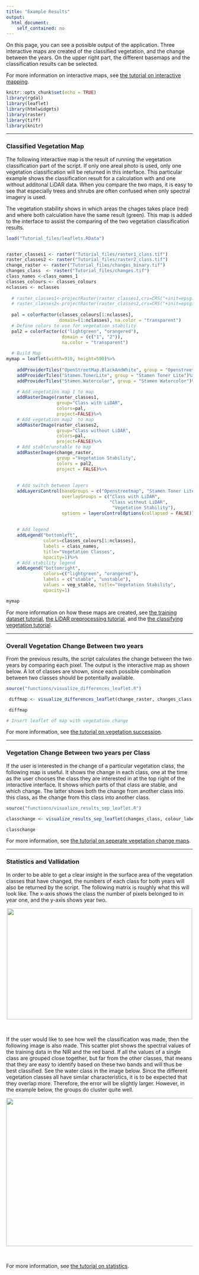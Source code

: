 ```yaml
---
title: "Example Results"
output: 
  html_document: 
    self_contained: no
---
```


On this page, you can see a possible output of the application. Three interactive maps are created of the classified vegetation, and the change between the years. On the upper right part, the different basemaps and the classification results can be selected.

For more information on interactive maps, see [the tutorial on interactive mapping](T_Leaflet.html).

```r
knitr::opts_chunk$set(echo = TRUE)
library(rgdal)
library(leaflet)
library(htmlwidgets)
library(raster)
library(tiff)
library(knitr)
```
***
### Classified Vegetation Map
The following interactive map is the result of running the vegetation classification part of the script. If only one areal photo is used, only one vegetation classification will be returned in this interface. This particular example shows  the classification result for a calculation with and one without additonal LiDAR data. When you compare the two maps, it is easy to see that especially trees and shrubs are often confused when only spectral imagery is used. 

The vegetation stability shows in which areas the chages takes place (red) and where both calculation have the same result (green). This map is added to the interface to assist the comparing of the two vegetation classification results. 

```r

load("Tutorial_files/leaflets.RData")


raster_classes1 <- raster("Tutorial_files/raster1_class.tif")
raster_classes2 <- raster("Tutorial_files/raster2_class.tif")
change_raster <- raster("Tutorial_files/changes_binary.tif")
changes_class  <- raster("Tutorial_files/changes.tif")
class_names <-class_names_1
classes_colours <- classes_colours
nclasses <- nclasses
  
  # raster_classes1<-projectRaster(raster_classes1,crs=CRS("+init=epsg:3857"),method="ngb")
  # raster_classes2<-projectRaster(raster_classes2,crs=CRS("+init=epsg:3857"),method="ngb")
  
  pal = colorFactor(classes_colours[1:nclasses], 
                    domain=(1:nclasses), na.color = "transparent")
  # Define colors to use for vegetation stability
  pal2 = colorFactor(c("lightgreen", "orangered"),
                     domain = (c("1", "2")),
                     na.color = "transparent")
  
  # Build Map
mymap = leaflet(width=910, height=500)%>%
    
    addProviderTiles("OpenStreetMap.BlackAndWhite", group = "Openstreetmap") %>%
    addProviderTiles("Stamen.TonerLite", group = "Stamen Toner Lite")%>%
    addProviderTiles("Stamen.Watercolor", group = "Stamen Watercolor")%>%
    
    # Add vegetation map 1 to map
    addRasterImage(raster_classes1, 
                   group="Class with LiDAR", 
                   colors=pal, 
                   project=FALSE)%>%
    # Add vegetation map2  to map
    addRasterImage(raster_classes2, 
                   group="Class without LiDAR", 
                   colors=pal, 
                   project=FALSE)%>%
    # Add stable/unstable to map
    addRasterImage(change_raster,
                   group ="Vegetation Stability",
                   colors = pal2,
                   project = FALSE)%>%
    
    
    # Add switch between layers
    addLayersControl(baseGroups = c("Openstreetmap", "Stamen Toner Lite", "Stamen Watercolor"),
                     overlayGroups = c("Class with LiDAR",
                                       "Class without LiDAR",
                                        "Vegetation Stability"),
                     options = layersControlOptions(collapsed = FALSE)) %>%
    
    
    # Add legend
    addLegend("bottomleft", 
              colors=classes_colours[1:nclasses],
              labels = class_names, 
              title="Vegetation Classes",
              opacity=1)%>%
    # Add stability legend
    addLegend("bottomright",
              colors=c("lightgreen", "orangered"),
              labels = c("stable", "unstable"),
              values = veg_stable, title="Vegetation Stability",
              opacity=1)

mymap

```

For more information on how these maps are created, see [the training dataset tutorial](T_preproc_poly.html), [the LiDAR preprocessing tutorial](T_preproc_LiDAR.html), and the [the classifying vegetation tutorial](T_veg_class.html).

***
### Overall Vegetation Change Between two years
From the previous results, the script calculates the change between the two years by comparing each pixel. The output is the interactive map as shown below. A lot of classes are shown, since each possible combination between two classes should be potentially available. 

```r


source("functions/visualize_differences_leaflet.R")

 diffmap <- visualize_differences_leaflet(change_raster, changes_class, colour_labels)

 diffmap

# Insert leaflet of map with vegetation change


```

For more information, see [the tutorial on vegetation succession](T_veg_change.html).

***
### Vegetation Change Between two years per Class
If the user is interested in the change of a particular vegetation class, the following map is useful. It shows the change in each class, one at the time as the user chooses the class they are interested in at the top right of the interactive interface. It shows which parts of that class are stable, and which change. The latter shows both the change from another class into this class, as the change from this class into another class. 

```r

source("functions/visualize_results_sep_leaflet.R")

classchange <- visualize_results_sep_leaflet(changes_class, colour_labels, classes_poly1, nclasses)

classchange

```

For more information, see [the tutorial on seperate vegetation change maps](T_change_sep.html).

***
### Statistics and Vallidation
In order to be able to get a clear insight in the surface area of the vegetation classes that have changed, the numbers of each class for both years will also be returned by the script. The following matrix is roughly what this will look like. The x-axis shows the class the number of pixels belonged to in year one, and the y-axis shows year two.

<center><img src= "figures/change_matrix.PNG" width="500" height="300" /></center><br>

If the user would like to see how well the classification was made, then the following image is also made. This scatter plot shows the spectral values of the training data in the NIR and the red band. If all the values of a single class are grouped close together, but far from the other classes, that means that they are easy to identify based on these two bands and will thus be best classified. See the water class in the image below. Since the different vegetation classes all have similar characteristics, it is to be expected that they overlap more. Therefore, the error will be slightly larger. However, in the example below, the groups do cluster quite well.

<center><img src= "figures/scatter_plot.PNG" width="600" height="400" /></center><br>

For more information, see [the tutorial on statistics](T_change_stat.html).
